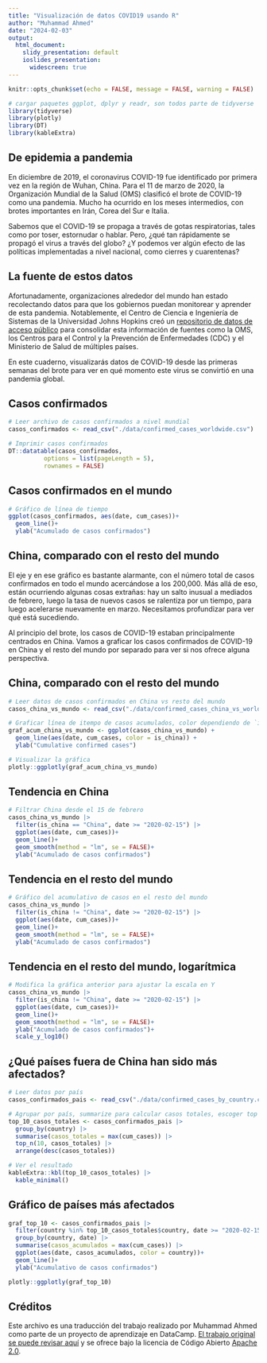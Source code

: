 ```yaml
---
title: "Visualización de datos COVID19 usando R"
author: "Muhammad Ahmed"
date: "2024-02-03"
output: 
  html_document:
    slidy_presentation: default
    ioslides_presentation:
      widescreen: true
---
```

```r
knitr::opts_chunk$set(echo = FALSE, message = FALSE, warning = FALSE)

# cargar paquetes ggplot, dplyr y readr, son todos parte de tidyverse
library(tidyverse)
library(plotly)
library(DT)
library(kableExtra)
```

## De epidemia a pandemia

En diciembre de 2019, el coronavirus COVID-19 fue identificado por primera vez en la región de Wuhan, China. Para el 11 de marzo de 2020, la Organización Mundial de la Salud (OMS) clasificó el brote de COVID-19 como una pandemia. Mucho ha ocurrido en los meses intermedios, con brotes importantes en Irán, Corea del Sur e Italia.

Sabemos que el COVID-19 se propaga a través de gotas respiratorias, tales como por toser, estornudar o hablar. Pero, ¿qué tan rápidamente se propagó el virus a través del globo? ¿Y podemos ver algún efecto de las políticas implementadas a nivel nacional, como cierres y cuarentenas?

## La fuente de estos datos

Afortunadamente, organizaciones alrededor del mundo han estado recolectando datos para que los gobiernos puedan monitorear y aprender de esta pandemia. Notablemente, el Centro de Ciencia e Ingeniería de Sistemas de la Universidad Johns Hopkins creó un [repositorio de datos de acceso público](https://github.com/RamiKrispin/coronavirus) para consolidar esta información de fuentes como la OMS, los Centros para el Control y la Prevención de Enfermedades (CDC) y el Ministerio de Salud de múltiples países.

En este cuaderno, visualizarás datos de COVID-19 desde las primeras semanas del brote para ver en qué momento este virus se convirtió en una pandemia global.

## Casos confirmados

```r
# Leer archivo de casos confirmados a nivel mundial
casos_confirmados <- read_csv("./data/confirmed_cases_worldwide.csv")

# Imprimir casos confirmados
DT::datatable(casos_confirmados, 
          options = list(pageLength = 5),
          rownames = FALSE)

```

## Casos confirmados en el mundo

```r
# Gráfico de línea de tiempo
ggplot(casos_confirmados, aes(date, cum_cases))+
  geom_line()+
  ylab("Acumulado de casos confirmados")
```

## China, comparado con el resto del mundo

El eje y en ese gráfico es bastante alarmante, con el número total de casos confirmados en todo el mundo acercándose a los 200,000. Más allá de eso, están ocurriendo algunas cosas extrañas: hay un salto inusual a mediados de febrero, luego la tasa de nuevos casos se ralentiza por un tiempo, para luego acelerarse nuevamente en marzo. Necesitamos profundizar para ver qué está sucediendo.

Al principio del brote, los casos de COVID-19 estaban principalmente centrados en China. Vamos a graficar los casos confirmados de COVID-19 en China y el resto del mundo por separado para ver si nos ofrece alguna perspectiva.

## China, comparado con el resto del mundo

```r
# Leer datos de casos confirmados en China vs resto del mundo
casos_china_vs_mundo <- read_csv("./data/confirmed_cases_china_vs_world.csv")

# Graficar línea de itempo de casos acumulados, color dependiendo de `is_china`
graf_acum_china_vs_mundo <- ggplot(casos_china_vs_mundo) +
  geom_line(aes(date, cum_cases, color = is_china)) +
  ylab("Cumulative confirmed cases")

# Visualizar la gráfica
plotly::ggplotly(graf_acum_china_vs_mundo)
```

## Tendencia en China

```r
# Filtrar China desde el 15 de febrero
casos_china_vs_mundo |> 
  filter(is_china == "China", date >= "2020-02-15") |> 
  ggplot(aes(date, cum_cases))+
  geom_line()+
  geom_smooth(method = "lm", se = FALSE)+
  ylab("Acumulado de casos confirmados")
```

## Tendencia en el resto del mundo

```r
# Gráfico del acumulativo de casos en el resto del mundo
casos_china_vs_mundo |> 
  filter(is_china != "China", date >= "2020-02-15") |> 
  ggplot(aes(date, cum_cases))+
  geom_line()+
  geom_smooth(method = "lm", se = FALSE)+
  ylab("Acumulado de casos confirmados")
```

## Tendencia en el resto del mundo, logarítmica

```r
# Modifica la gráfica anterior para ajustar la escala en Y
casos_china_vs_mundo |> 
  filter(is_china != "China", date >= "2020-02-15") |> 
  ggplot(aes(date, cum_cases))+
  geom_line()+
  geom_smooth(method = "lm", se = FALSE)+
  ylab("Acumulado de casos confirmados")+
  scale_y_log10()
```

## ¿Qué países fuera de China han sido más afectados?


```r
# Leer datos por país
casos_confirmados_pais <- read_csv("./data/confirmed_cases_by_country.csv")

# Agrupar por país, summarize para calcular casos totales, escoger top 10
top_10_casos_totales <- casos_confirmados_pais |> 
  group_by(country) |> 
  summarise(casos_totales = max(cum_cases)) |> 
  top_n(10, casos_totales) |> 
  arrange(desc(casos_totales))

# Ver el resultado
kableExtra::kbl(top_10_casos_totales) |> 
  kable_minimal() 

```

## Gráfico de países más afectados

```r
graf_top_10 <- casos_confirmados_pais |> 
  filter(country %in% top_10_casos_totales$country, date >= "2020-02-15") |> 
  group_by(country, date) |> 
  summarise(casos_acumulados = max(cum_cases)) |>
  ggplot(aes(date, casos_acumulados, color = country))+
  geom_line()+
  ylab("Acumulativo de casos confirmados")

plotly::ggplotly(graf_top_10)
```

## Créditos

Este archivo es una traducción del trabajo realizado por Muhammad Ahmed como parte de un proyecto de aprendizaje en DataCamp. [El trabajo original se puede revisar aquí](https://www.kaggle.com/code/muhammadahmed68/visualizing-covid19-using-r/notebook) y se ofrece bajo la licencia de Código Abierto [Apache 2.0](https://www.apache.org/licenses/LICENSE-2.0). 

